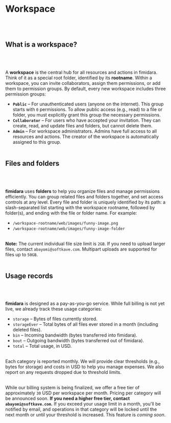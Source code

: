 # Workspace
<br></br>

## What is a workspace?
<br></br>

A **workspace** is the central hub for all resources and actions in fimidara. Think of it as a special root folder, identified by its **rootname**. Within a workspace, you can invite collaborators, assign them permissions, or add them to permission groups. By default, every new workspace includes three permission groups:

- **`Public`** – For unauthenticated users (anyone on the internet). This group starts with `0` permissions. To allow public access (e.g., read) to a file or folder, you must explicitly grant this group the necessary permissions.
- **`Collaborator`** – For users who have accepted your invitation. They can create, read, and update files and folders, but cannot delete them.
- **`Admin`** – For workspace administrators. Admins have full access to all resources and actions. The creator of the workspace is automatically assigned to this group.
<br></br>

## Files and folders
<br></br>

**fimidara** uses **folders** to help you organize files and manage permissions efficiently. You can group related files and folders together, and set access controls at any level. Every file and folder is uniquely identified by its path: a slash-separated list starting with the workspace rootname, followed by folder(s), and ending with the file or folder name. For example:

- `/workspace-rootname/web/images/funny-image.png`
- `/workspace-rootname/web/images/funny-image-folder`
<br></br>

**Note:** The current individual file size limit is `2GB`. If you need to upload larger files, contact `abayomi@softkave.com`. Multipart uploads are supported for files up to `50GB`.
<br></br>

## Usage records
<br></br>

**fimidara** is designed as a pay-as-you-go service. While full billing is not yet live, we already track these usage categories:

- `storage` – Bytes of files currently stored.
- `storageEver` – Total bytes of all files ever stored in a month (including deleted files).
- `bin` – Incoming bandwidth (bytes transferred into fimidara).
- `bout` – Outgoing bandwidth (bytes transferred out of fimidara).
- `total` – Total usage, in USD.
<br></br>

Each category is reported monthly. We will provide clear thresholds (e.g., bytes for storage) and costs in USD to help you manage expenses. We also report on any requests dropped due to threshold limits.
<br></br>

While our billing system is being finalized, we offer a free tier of approximately `30` USD per workspace per month. Pricing per category will be announced soon. **If you need a higher free tier, contact `abayomi@softkave.com`.** If you exceed your usage limit in a month, you'll be notified by email, and operations in that category will be locked until the next month or until your threshold is increased. This feature is _coming soon_.
<br></br>
